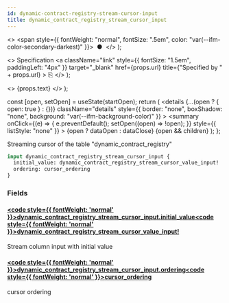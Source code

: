 ```yaml
---
id: dynamic-contract-registry-stream-cursor-input
title: dynamic_contract_registry_stream_cursor_input
---
```


<head>
  <meta content="noindex" name="robots" />
  <meta charset="utf-8" />
</head>

  <>
    <span style={{ fontWeight: "normal", fontSize: ".5em", color: "var(--ifm-color-secondary-darkest)" }}>
      &nbsp;●&nbsp;
    </span>
  </>
);

  <>
    Specification
    <a
      className="link"
      style={{ fontSize: "1.5em", paddingLeft: "4px" }}
      target="_blank"
      href={props.url}
      title={"Specified by " + props.url}
    >
      ⎘
    </a>
  </>
);

  <>
    <span className={props.class}>{props.text}</span>
  </>
);


  const [open, setOpen] = useState(startOpen);
  return (
    <details
      {...(open ? { open: true } : {})}
      className="details"
      style={{ border: "none", boxShadow: "none", background: "var(--ifm-background-color)" }}
    >
      <summary
        onClick={(e) => {
          e.preventDefault();
          setOpen((open) => !open);
        }}
        style={{ listStyle: "none" }}
      >
        {open ? dataOpen : dataClose}
      </summary>
      {open && children}
    </details>
  );
};

Streaming cursor of the table "dynamic_contract_registry"

```graphql
input dynamic_contract_registry_stream_cursor_input {
  initial_value: dynamic_contract_registry_stream_cursor_value_input!
  ordering: cursor_ordering
}
```

### Fields

#### [<code style={{ fontWeight: 'normal' }}>dynamic_contract_registry_stream_cursor_input.<b>initial_value</b></code>](#)<Bullet />[<code style={{ fontWeight: 'normal' }}><b>dynamic_contract_registry_stream_cursor_value_input!</b></code>](/docs/api/airdrops/graphql/envio/inputs/dynamic-contract-registry-stream-cursor-value-input.mdx) <Badge class="badge badge--secondary badge--non_null" text="non-null"/> <Badge class="badge badge--secondary " text="input"/>

Stream column input with initial value

#### [<code style={{ fontWeight: 'normal' }}>dynamic_contract_registry_stream_cursor_input.<b>ordering</b></code>](#)<Bullet />[<code style={{ fontWeight: 'normal' }}><b>cursor_ordering</b></code>](/docs/api/airdrops/graphql/envio/enums/cursor-ordering.mdx) <Badge class="badge badge--secondary " text="enum"/>

cursor ordering
